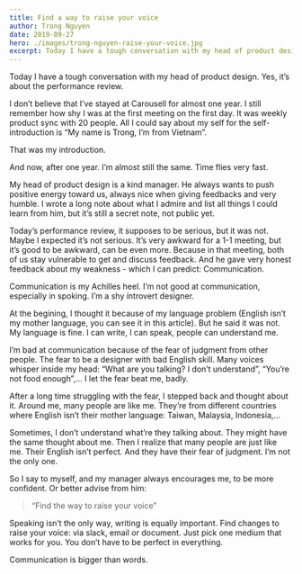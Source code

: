 ```yaml
---
title: Find a way to raise your voice
author: Trong Nguyen
date: 2019-09-27
hero: ./images/trong-nguyen-raise-your-voice.jpg
excerpt: Today I have a tough conversation with my head of product design.  Yes, it’s about the performance review.
---
```


Today I have a tough conversation with my head of product design.  Yes, it’s about the performance review.

I don’t believe that I’ve stayed at Carousell for almost one year. I still remember how shy I was at the first meeting on the first day. It was weekly product sync with 20 people. All I could say about my self for the self-introduction is “My name is Trong, I’m from Vietnam”. 

That was my introduction.

And now, after one year. I’m almost still the same.
Time flies very fast.

My head of product design is a kind manager. He always wants to push positive energy toward us, always nice when giving feedbacks and very humble. I wrote a long note about what I admire and list all things I could learn from him, but it’s still a secret note, not public yet.

Today’s performance review, it supposes to be serious, but it was not. Maybe I expected it’s not serious. It’s very awkward for a 1-1 meeting, but it’s good to be awkward, can be even more. Because in that meeting, both of us stay vulnerable to get and discuss feedback. And he gave very honest feedback about my weakness - which I can predict: Communication.

Communication is my Achilles heel. I’m not good at communication, especially in spoking. I’m a shy introvert designer.

At the begining, I thought it because of my language problem (English isn’t my mother language, you can see it in this article). But he said it was not. My language is fine. I can write, I can speak, people can understand me.

I’m bad at communication because of the fear of judgment from other people. The fear to be a designer with bad English skill. Many voices whisper inside my head: “What are you talking? I don’t understand”, “You’re not food enough”,… I let the fear beat me, badly.

After a long time struggling with the fear, I stepped back and thought about it. Around me, many people are like me. They’re from different countries where English isn’t their mother language: Taiwan, Malaysia, Indonesia,…

Sometimes, I don’t understand what’re they talking about. They might have the same thought about me. Then I realize that many people are just like me. Their English isn’t perfect. And they have their fear of judgment. I’m not the only one.

So I say to myself, and my manager always encourages me, to be more confident. Or better advise from him:

> “Find the way to raise your voice”  

Speaking isn’t the only way, writing is equally important. Find changes to raise your voice: via slack, email or document. Just pick one medium that works for you. You don’t have to be perfect in everything.

Communication is bigger than words.
